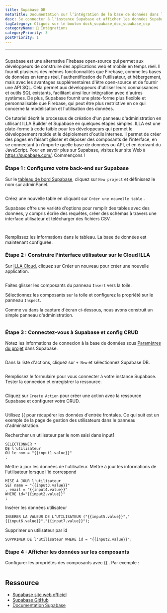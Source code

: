 ```yaml
---
title: Supabase DB
metaTitle: Documentation sur l’intégration de la base de données dans le Cloud Supabase DB
desc: Se connecter à l'instance Supabase et afficher les données Supabase DB sur les composants
tagCategory: Cliquez sur le bouton dock_supabase_doc_supabase_csp
categoryName: 🔨 Intégrations
categoryPriority: 3
postPriority: 1
---
```


* * *

## <h2 hidden>Supabase DB</h2>

Supabase est une alternative Firebase open-source qui permet aux développeurs de construire des applications web et mobile en temps réel. Il fournit plusieurs des mêmes fonctionnalités que Firebase, comme les bases de données en temps réel, l'authentification de l'utilisateur, et hébergement, mais avec les avantages supplémentaires d'être open-source et de fournir une API SQL. Cela permet aux développeurs d'utiliser leurs connaissances et outils SQL existants, facilitant ainsi leur intégration avec d'autres systèmes. De plus, Supabase fournit une plate-forme plus flexible et personnalisable que Firebase, qui peut être plus restrictive en ce qui concerne la modélisation et l'utilisation des données.

Ce tutoriel décrit le processus de création d'un panneau d'administration en utilisant ILLA Builder et Supabase en quelques étapes simples. ILLA est une plate-forme à code faible pour les développeurs qui permet le développement rapide et le déploiement d'outils internes. Il permet de créer des pages en faisant glisser et déposer des composants de l'interface, en se connectant à n'importe quelle base de données ou API, et en écrivant du JavaScript. Pour en savoir plus sur Supabase, visitez leur site Web à <https://supabase.com/>. Commençons !

### Étape 1 : Configurez votre back-end sur Supabase

Sur le [tableau de bord Supabase](https://app.supabase.com/projects), cliquez sur `New project` et définissez le nom sur adminPanel.

<img
  src='https://cdn.illacloud.com/official-website/img/docs/assemble/supabase1.png'
  alt=""
/>

Créez une nouvelle table en cliquant sur `Créer une nouvelle table` .

Supabase offre une variété d'options pour remplir des tables avec des données, y compris écrire des requêtes, créer des schémas à travers une interface utilisateur et télécharger des fichiers CSV.

<img
  src='https://cdn.illacloud.com/official-website/img/docs/assemble/supabase2.png'
  alt=""
/>

<img
  src='https://cdn.illacloud.com/official-website/img/docs/assemble/supabase3.png'
  alt=""
/>

Remplissez les informations dans le tableau. La base de données est maintenant configurée.

### Étape 2 : Construire l'interface utilisateur sur le Cloud ILLA

Sur [ILLA Cloud](https://cloud.illacloud.com), cliquez sur Créer un nouveau pour créer une nouvelle application.

<img
  src='https://cdn.illacloud.com/official-website/img/docs/assemble/supabase4.png'
  alt=""
/>

Faites glisser les composants du panneau `Insert` vers la toile.

Sélectionnez les composants sur la toile et configurez la propriété sur le panneau `Inspect`.

Comme vu dans la capture d'écran ci-dessous, nous avons construit un simple panneau d'administration.

<img
  src='https://cdn.illacloud.com/official-website/img/docs/assemble/supabase5.png'
  alt=""
/>

### Étape 3 : Connectez-vous à Supabase et config CRUD

Notez les informations de connexion à la base de données sous [Paramètres du projet](https://app.supabase.com/project/hdcfnsxpwwgboqomdrhp/settings/database) dans Supabase.

<img
  src='https://cdn.illacloud.com/official-website/img/docs/assemble/supabase6.png'
  alt=""
/>

Dans la liste d'actions, cliquez sur `+ New` et sélectionnez Supabase DB.

<img
  src='https://cdn.illacloud.com/official-website/img/docs/assemble/supabase7.png'
  alt=""
/>

Remplissez le formulaire pour vous connecter à votre instance Supabase. Tester la connexion et enregistrer la ressource.

<img
  src='https://cdn.illacloud.com/official-website/img/docs/assemble/supabase8.png'
  alt=""
/>

Cliquez sur `Create Action` pour créer une action avec la ressource Supabase et configurer votre CRUD.

<img
  src='https://cdn.illacloud.com/official-website/img/docs/assemble/supabase9.png'
  alt=""
/>

Utilisez {{ pour récupérer les données d'entrée frontales. Ce qui suit est un exemple de la page de gestion des utilisateurs dans le panneau d'administration.

Rechercher un utilisateur par le nom saisi dans input1

```
SELECTIONNER *
DE l'utilisateur
OÙ le nom = "{{input1.value}}"
;
```

Mettre à jour les données de l'utilisateur. Mettre à jour les informations de l'utilisateur lorsque l'id correspond

```
MISE À JOUR l'utilisateur
SET name = "{{input3.value}}"
, email = "{{input4.value}}"
WHERE id="{{input2.value}}"
;
```

Insérer les données utilisateur

```
INSÉRER LA VALEUR DE L’UTILISATEUR ("{{input5.value}}","{{input6.value}}","{{input7.value}}");
```

Supprimer un utilisateur par id

```
SUPPRIMER DE l'utilisateur WHERE id = "{{input2.value}}";
```

### Étape 4 : Afficher les données sur les composants

Configurer les propriétés des composants avec {{ . Par exemple :

<img
  src='https://cdn.illacloud.com/official-website/img/docs/assemble/supabase10.png'
  alt=""
/>

## Ressource

-   [Supabase site web officiel](https://supabase.com/)
-   [Supabase GitHub](https://github.com/supabase/supabase)
-   [Documentation Supabase](https://supabase.com/docs)
